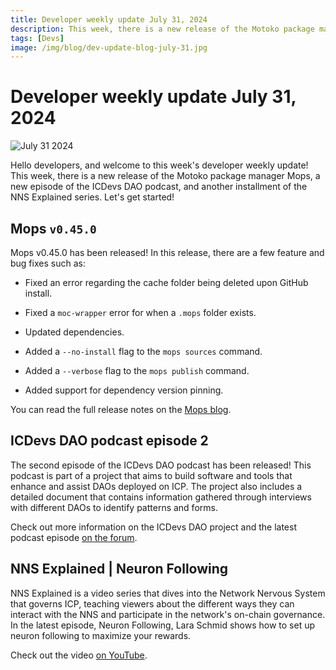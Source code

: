 ```yaml
---
title: Developer weekly update July 31, 2024
description: This week, there is a new release of the Motoko package manager Mops, a new episode of the ICDevs DAO podcast, and another installment of the NNS Explained series.
tags: [Devs]
image: /img/blog/dev-update-blog-july-31.jpg
---
```


# Developer weekly update July 31, 2024

![July 31 2024](../../static/img/blog/dev-update-blog-july-31.jpg)

Hello developers, and welcome to this week's developer weekly update! This week, there is a new release of the Motoko package manager Mops, a new episode of the ICDevs DAO podcast, and another installment of the NNS Explained series. Let's get started!

## Mops `v0.45.0`

Mops v0.45.0 has been released! In this release, there are a few feature and bug fixes such as:

- Fixed an error regarding the cache folder being deleted upon GitHub install.

- Fixed a `moc-wrapper` error for when a `.mops` folder exists.

- Updated dependencies.

- Added a `--no-install` flag to the `mops sources` command.

- Added a `--verbose` flag to the `mops publish` command.

- Added support for dependency version pinning.

You can read the full release notes on the [Mops blog](https://blog.mops.one/2024-07-30-updates).

## ICDevs DAO podcast episode 2

The second episode of the ICDevs DAO podcast has been released! This podcast is part of a project that aims to build software and tools that enhance and assist DAOs deployed on ICP. The project also includes a detailed document that contains information gathered through interviews with different DAOs to identify patterns and forms.

Check out more information on the ICDevs DAO project and the latest podcast episode [on the forum](https://forum.dfinity.org/t/icdevs-org-daos-project/32840).

## NNS Explained | Neuron Following

NNS Explained is a video series that dives into the Network Nervous System that governs ICP, teaching viewers about the different ways they can interact with the NNS and participate in the network's on-chain governance. In the latest episode, Neuron Following, Lara Schmid shows how to set up neuron following to maximize your rewards.

Check out the video [on YouTube](https://www.youtube.com/watch?v=6BznC9p3w8w).